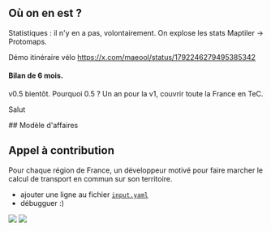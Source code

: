 
<section>

## Où on en est ?

</section>
<section>

Statistiques : il n'y en a pas, volontairement. On explose les stats Maptiler -> Protomaps.

Démo itinéraire vélo https://x.com/maeool/status/1792246279495385342

#### Bilan de 6 mois.

v0.5 bientôt. Pourquoi 0.5 ? Un an pour la v1, couvrir toute la France en TeC.

</section>
<section>

Salut

</section>
<section>
## Modèle d'affaires

</section>

<section>

## Appel à contribution

Pour chaque région de France, un développeur motivé pour faire marcher le calcul de transport en commun sur son territoire.

- ajouter une ligne au fichier [`input.yaml`](https://github.com/laem/gtfs/blob/master/input.yaml)
- débugguer :)

</section>
<section>

![](/sotm/bazar-ispahan.png)
![](/sotm/cathédrale.png)

</section>

